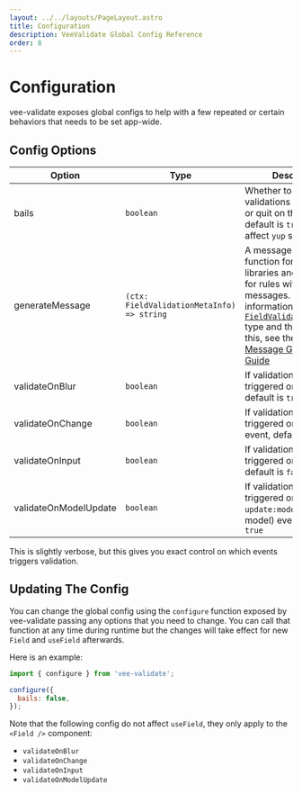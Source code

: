 ---
layout: ../../layouts/PageLayout.astro
title: Configuration
description: VeeValidate Global Config Reference
order: 8
---


# Configuration

vee-validate exposes global configs to help with a few repeated or certain behaviors that needs to be set app-wide.

## Config Options

| Option                | Type                                       | Description                                                                                                                                                                                                                                                                                                                                           |
| --------------------- | ------------------------------------------ | ----------------------------------------------------------------------------------------------------------------------------------------------------------------------------------------------------------------------------------------------------------------------------------------------------------------------------------------------------- |
| bails                 | `boolean`                                  | Whether to run validations to completion or quit on the first, default is `true`. Doesn't affect `yup` schemas                                                                                                                                                                                                                                        |
| generateMessage       | `(ctx: FieldValidationMetaInfo) => string` | A message generator function for i18n libraries and a fallback for rules with no messages. For more information about the [`FieldValidationMetaInfo`](https://github.com/logaretm/vee-validate/blob/main/packages/shared/types.ts#L1-L9) type and the purpose of this, see the [Global Message Generator Guide](/guide/i18n#global-message-generator) |
| validateOnBlur        | `boolean`                                  | If validation should be triggered on `blur` event, default is `true`                                                                                                                                                                                                                                                                                  |
| validateOnChange      | `boolean`                                  | If validation should be triggered on `change` event, default is `true`                                                                                                                                                                                                                                                                                |
| validateOnInput       | `boolean`                                  | If validation should be triggered on `input` event, default is `false`                                                                                                                                                                                                                                                                                |
| validateOnModelUpdate | `boolean`                                  | If validation should be triggered on `update:modelValue` (v-model) event, default is `true`                                                                                                                                                                                                                                                           |

This is slightly verbose, but this gives you exact control on which events triggers validation.

## Updating The Config

You can change the global config using the `configure` function exposed by vee-validate passing any options that you need to change. You can call that function at any time during runtime but the changes will take effect for new `Field` and `useField` afterwards.

Here is an example:

```js
import { configure } from 'vee-validate';

configure({
  bails: false,
});
```

<DocTip>

Note that the following config do not affect `useField`, they only apply to the `<Field />` component:

- `validateOnBlur`
- `validateOnChange`
- `validateOnInput`
- `validateOnModelUpdate`

</DocTip>
